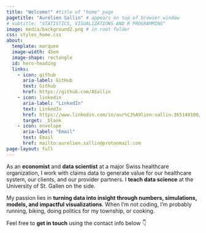 ```yaml
---
title: "Welcome!" #title of "home" page
pagetitle: "Aurélien Sallin" # appears on top of browser window
# subtitle: "STATISTICS, VISUALIZATIONS AND R PROGRAMMING"
image: media/background2.png # in root folder
css: styles_home.css
about:
  template: marquee
  image-width: 45em
  image-shape: rectangle
  id: hero-heading
  links:
    - icon: github
      aria-label: GitHub
      text: Github
      href: https://github.com/ASallin
    - icon: linkedin
      aria-label: "LinkedIn"
      text: LinkedIn
      href: https://www.linkedin.com/in/aur%C3%A9lien-sallin-365148100/
      target: _blank
    - icon: envelope 
      aria-label: "Email"
      text: Email
      href: mailto:aurelien.sallin@protonmail.com
page-layout: full
---
```


::: {#hero-heading}
As an **economist** and **data scientist** at a major Swiss healthcare organization, I work with claims data to generate value for our healthcare system, our clients, and our provider partners. I **teach data science** at the University of St. Gallen on the side.

My passion lies in **turning data into insight through numbers, simulations, models, and impactful visualizations**. When I’m not coding, I’m probably running, biking, doing politics for my township, or cooking.

Feel free to **get in touch** using the contact info below 👇
:::
